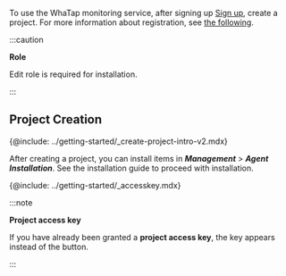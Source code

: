 To use the WhaTap monitoring service, after signing up [Sign up](https://www.whatap.io/en/signup/), create a project. For more information about registration, see [the following](../account/account-manage).

:::caution 

**Role**

Edit role is required for installation.

:::

## Project Creation

{@include: ../getting-started/_create-project-intro-v2.mdx} 

After creating a project, you can install items in **_Management_** > **_Agent Installation_**. See the installation guide to proceed with installation.

<!-- 프로젝트 진입-생성 1월 11일 서비스 배포 전 업데이트 예정 10일 수정-->

{@include: ../getting-started/_accesskey.mdx}

:::note

**Project access key**

If you have already been granted a **project access key**, the key appears instead of the button.

:::
